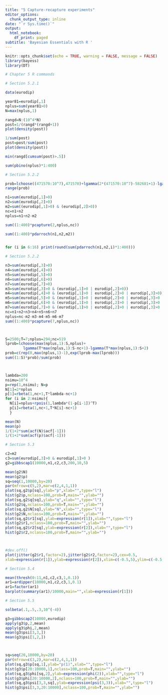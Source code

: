 ```yaml
---
title: "5 Capture-recapture experiments"
editor_options:
  chunk_output_type: inline
date: "`r Sys.time()`"
output:
  html_notebook:
    df_print: paged
subtitle: 'Bayesian Essentials with R '
---
```


```r
knitr::opts_chunk$set(echo = TRUE, warning = FALSE, message = FALSE)
library(bayess)
library(DT)
```

```r
# Chapter 5 R commands

# Section 5.2.1

data(eurodip)

year81=eurodip[,1]
nplus=sum(year81>0)
N=max(nplus,1)

rangd=N:(10^4*N)
post=1/(rangd*(rangd+1))
plot(density(post))

1/sum(post)
post=post/sum(post)
plot(density(post))

min(rangd[cumsum(post)>.5])

sum(pbino(nplus)*1:400)
```


```r
# Section 5.2.2

prob=lchoose((471570:10^7),471570)+lgamma(2*(471570:10^7)-582681+1)-lgamma(2*(471570:10^7)+2)
range(prob)

n1=sum(eurodip[,1]>0)
n2=sum(eurodip[,2]>0)
m2=sum((eurodip[,1]>0) & (eurodip[,2]>0))
nc=n1+n2
nplus=n1+n2-m2

sum((1:400)*pcapture(2,nplus,nc))

sum((1:400)*pdarroch(n1,n2,m2))


for (i in 6:16) print(round(sum(pdarroch(n1,n2,i)*1:400)))
```


```r
# Section 5.2.2

n3=sum(eurodip[,3]>0)
n4=sum(eurodip[,4]>0)
n5=sum(eurodip[,5]>0)
n6=sum(eurodip[,6]>0)
n7=sum(eurodip[,7]>0)
m3=sum(eurodip[,3]>0 & (eurodip[,1]>0 | eurodip[,2]>0))
m4=sum(eurodip[,4]>0 & (eurodip[,1]>0 | eurodip[,2]>0 | eurodip[,3]>0))
m5=sum(eurodip[,5]>0 & (eurodip[,1]>0 | eurodip[,2]>0 | eurodip[,3]>0 | eurodip[,4]>0))
m6=sum(eurodip[,6]>0 & (eurodip[,1]>0 | eurodip[,2]>0 | eurodip[,3]>0 | eurodip[,4]>0 | eurodip[,5]>0))
m7=sum(eurodip[,7]>0 & (eurodip[,1]>0 | eurodip[,2]>0 | eurodip[,3]>0 | eurodip[,4]>0 | eurodip[,5]>0 | eurodip[,6]))
nc=n1+n2+n3+n4+n5+n6+n7
nplus=nc-m2-m3-m4-m5-m6-m7
sum((1:400)*pcapture(7,nplus,nc))



S=2500;T=7;nplus=294;nc=519
lprob=lchoose(max(nplus,1):S,nplus)+
        lgamma(T*max(nplus,1):S-nc+1)-lgamma(T*max(nplus,1):S+2)
prob=c(rep(0,max(nplus,1)-1),exp(lprob-max(lprob)))
sum((1:S)*prob)/sum(prob)



lambda=200
nsimu=10^4
p=rep(1,nsimu); N=p
N[1]=2*nplus
p[1]=rbeta(1,nc+1,T*lambda-nc+1)
for (i in 2:nsimu){
  N[i]=nplus+rpois(1,lambda*(1-p[i-1])^T)
  p[i]=rbeta(1,nc+1,T*N[i]-nc+1)
  }

mean(N)
mean(p)
1/(1+2*sum(acf(N)$acf[-1]))
1/(1+2*sum(acf(p)$acf[-1]))
```


```r
# Section 5.3

c2=m2
c3=sum(eurodip[,3]>0 & eurodip[,1]>0 )
g2=gibbscap1(10000,n1,c2,c3,200,10,5)

mean(g2$N)
mean(g2$p)
sq=seq(1,10000,by=20)
par(mfrow=c(5,2),mar=c(2,4,1,1))
plot(sq,g2$p[sq],ylab="p",xlab="",type="l")
hist(g2$p,nclass=100,prob=T,main="",ylab="")
plot(sq,g2$q[sq],ylab="q",xlab="",type="l")
hist(g2$q,nclass=100,prob=T,main="",ylab="")
plot(sq,g2$N[sq],ylab="N",xlab="",type="l")
hist(g2$N,nclass=100,prob=T,main="",ylab="")
plot(sq,g2$r1[sq],ylab=expression(r[1]),xlab="",type="l")
hist(g2$r1,nclass=100,prob=T,main="",ylab="")
plot(sq,g2$r2[sq],ylab=expression(r[2]),xlab="",type="l")
hist(g2$r2,nclass=100,prob=T,main="",ylab="")



#dev.off()
plot(jitter(g2$r1,factor=2),jitter(g2$r2,factor=2),cex=0.5,
xlab=expression(r[1]),ylab=expression(r[2]),xlim=c(-0.5,5),ylim=c(-0.5,6),col=heat.colors(200))
```


```r
# Section 5.4

mean(thresh(0:11,n1,c2,c3,1,0.1))
ar1=ardipper(10000,n1,c2,c3,1,0.1)
ar1=factor(ar1)
barplot(summary(ar1)/10000,main="",xlab=expression(r[1]))
```


```r
# Section 5.5

solbeta(.1,.5,.3,10^(-4))

g3=gibbscap2(10000,eurodip)
apply(g3$p,2,mean)
apply(g3$phi,2,mean)
mean(g3$psi[3,3,])
mean(g3$psi[1,2,])



sq=seq(20,10000,by=20)
par(mfrow=c(3,2),mar=c(2,4,1,1))
plot(sq,g3$p[sq,1],ylab="p(1)",xlab="",type="l")
hist(g3$p[20:10000,1],nclass=100,prob=T,main="",ylab="")
plot(sq,g3$phi[sq,2],ylab=expression(phi(2)),xlab="",type="l")
hist(g3$phi[20:10000,2],nclass=100,prob=T,main="",ylab="")
plot(sq,g3$psi[3,3,sq],ylab=expression(psi(3,3)),xlab="",type="l")
hist(g3$psi[3,3,20:10000],nclass=100,prob=T,main="",ylab="")

```

